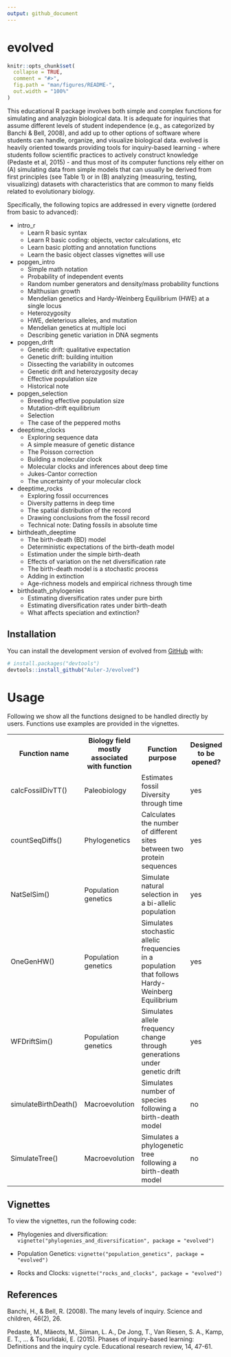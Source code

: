 ```yaml
---
output: github_document
---
```


<!-- README.md is generated from README.Rmd. Please edit that file -->

# evolved

```r
knitr::opts_chunk$set(
  collapse = TRUE,
  comment = "#>",
  fig.path = "man/figures/README-",
  out.width = "100%"
)
```

This educational R package involves both simple and complex functions for simulating and analyzgin biological data. It is adequate for inquiries that assume different levels of student independence (e.g., as categorized by Banchi & Bell, 2008), and add up to other options of software where students can handle, organize, and visualize biological data. 
evolved is heavily oriented towards providing tools for inquiry-based learning - where students follow scientific practices to actively construct knowledge (Pedaste et al, 2015) - and thus most of its computer functions rely either on (A) simulating data from simple models that can usually be derived from first principles (see Table 1) or in (B) analyzing (measuring, testing, visualizing) datasets with characteristics that are common to many fields related to evolutionary biology.

Specifically, the following topics are addressed in every vignette (ordered from basic to advanced):

* intro_r
  - Learn R basic syntax
  - Learn R basic coding: objects, vector calculations, etc
  - Learn basic plotting and annotation functions
  - Learn the basic object classes vignettes will use
  
* popgen_intro
  - Simple math notation
  - Probability of independent events
  - Random number generators and density/mass probability functions
  - Malthusian growth
  - Mendelian genetics and Hardy-Weinberg Equilibrium (HWE) at a single locus
  - Heterozygosity
  - HWE, deleterious alleles, and mutation
  - Mendelian genetics at multiple loci
  - Describing genetic variation in DNA segments

* popgen_drift
  - Genetic drift: qualitative expectation
  - Genetic drift: building intuition
  - Dissecting the variability in outcomes
  - Genetic drift and heterozygosity decay
  - Effective population size
  - Historical note

* popgen_selection
  - Breeding effective population size
  - Mutation-drift equilibrium
  - Selection
  - The case of the peppered moths

* deeptime_clocks
  - Exploring sequence data
  - A simple measure of genetic distance
  - The Poisson correction
  - Building a molecular clock
  - Molecular clocks and inferences about deep time
  - Jukes-Cantor correction
  - The uncertainty of your molecular clock

* deeptime_rocks  
  - Exploring fossil occurrences
  - Diversity patterns in deep time
  - The spatial distribution of the record
  - Drawing conclusions from the fossil record
  - Technical note: Dating fossils in absolute time

* birthdeath_deeptime
  - The birth-death (BD) model 
  - Deterministic expectations of the birth-death model
  - Estimation under the simple birth-death
  - Effects of variation on the net diversification rate
  - The birth-death model is a stochastic process
  - Adding in extinction
  - Age-richness models and empirical richness through time
  
* birthdeath_phylogenies
  - Estimating diversification rates under pure birth
  - Estimating diversification rates under birth-death
  - What affects speciation and extinction?

## Installation

You can install the development version of evolved from [GitHub](https://github.com/) with:

``` r
# install.packages("devtools")
devtools::install_github("Auler-J/evolved")
```

# Usage
Following we show all the functions designed to be handled directly by users.
Functions use examples are provided in the vignettes.

<html>
<head>
</head>
<body>
<table>
  <tr>
    <th>Function name</th>
    <th>Biology field mostly associated with function</th>
    <th>Function purpose</th>
    <th>Designed to be opened?</th>
  </tr>
  <tr>
    <td>calcFossilDivTT()</td>
    <td>Paleobiology</td>
    <td>Estimates fossil Diversity through time</td>
    <td>yes</td>
  </tr>
  <tr>
    <td>countSeqDiffs()</td>
    <td>Phylogenetics</td>
    <td>Calculates the number of different sites between two protein sequences</td>
    <td>yes</td>
  </tr>
  <tr>
    <td>NatSelSim()</td>
    <td>Population genetics</td>
    <td>Simulate natural selection in a bi-allelic population</td>
    <td>yes</td>
  </tr>
  <tr>
    <td>OneGenHW()</td>
    <td>Population genetics</td>
    <td>Simulates stochastic allelic frequencies in a population that follows Hardy-Weinberg Equilibrium</td>
    <td>yes</td>
  </tr>
  <tr>
    <td>WFDriftSim()</td>
    <td>Population genetics</td>
    <td>Simulates allele frequency change through generations under genetic drift</td>
    <td>yes</td>
  </tr>
  <tr>
    <td>simulateBirthDeath()</td>
    <td>Macroevolution</td>
    <td>Simulates number of species following a birth-death model</td>
    <td>no</td>
  </tr>
  <tr>
    <td>SimulateTree()</td>
    <td>Macroevolution</td>
    <td>Simulates a phylogenetic tree following a birth-death model</td>
    <td>no</td>
  </tr>
</table>

</body>
</html>

## Vignettes

To view the vignettes, run the following code:

- Phylogenies and diversification:  `vignette("phylogenies_and_diversification", package = "evolved")`

- Population Genetics: `vignette("population_genetics", package = "evolved")`

- Rocks and Clocks: `vignette("rocks_and_clocks", package = "evolved")`

## References

Banchi, H., & Bell, R. (2008). The many levels of inquiry. Science and children, 46(2), 26.

Pedaste, M., Mäeots, M., Siiman, L. A., De Jong, T., Van Riesen, S. A., Kamp, E. T., ... & Tsourlidaki, E. (2015). Phases of inquiry-based learning: Definitions and the inquiry cycle. Educational research review, 14, 47-61.